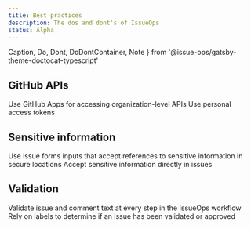 ```yaml
---
title: Best practices
description: The dos and dont's of IssueOps
status: Alpha
---
```


  Caption,
  Do,
  Dont,
  DoDontContainer,
  Note
} from '@issue-ops/gatsby-theme-doctocat-typescript'

## GitHub APIs

<DoDontContainer stacked>
  <Do indented>
    <Caption>Use GitHub Apps for accessing organization-level APIs</Caption>
  </Do>
  <Dont indented>
    <Caption>Use personal access tokens</Caption>
  </Dont>
</DoDontContainer>

## Sensitive information

<DoDontContainer stacked>
  <Do indented>
    <Caption>
      Use issue forms inputs that accept references to sensitive information in
      secure locations
    </Caption>
  </Do>
  <Dont indented>
    <Caption>Accept sensitive information directly in issues</Caption>
  </Dont>
</DoDontContainer>

## Validation

<DoDontContainer stacked>
  <Do indented>
    <Caption>
      Validate issue and comment text at every step in the IssueOps workflow
    </Caption>
  </Do>
  <Dont indented>
    <Caption>
      Rely on labels to determine if an issue has been validated or approved
    </Caption>
  </Dont>
</DoDontContainer>
